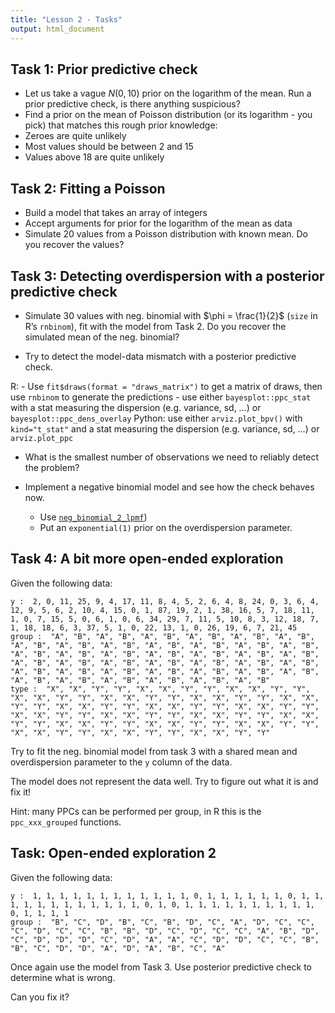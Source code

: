 ```yaml
---
title: "Lesson 2 - Tasks"
output: html_document
---
```



## Task 1: Prior predictive check

- Let us take a vague $N(0, 10)$ prior on the logarithm of the mean. Run a prior predictive check, is there anything suspicious?
- Find a prior on the mean of Poisson distribution (or its logarithm - you pick) that matches this rough prior
knowledge: 
 - Zeroes are quite unlikely
 - Most values should be between 2 and 15
 - Values above 18 are quite unlikely 
 


## Task 2: Fitting a Poisson

- Build a model that takes an array of integers
- Accept arguments for prior for the logarithm of the mean as data
- Simulate 20 values from a Poisson distribution with known mean. Do you recover the values?

## Task 3: Detecting overdispersion with a posterior predictive check

- Simulate 30 values with neg. binomial with $\phi = \frac{1}{2}$ (`size` in R's `rnbinom`), fit with the model from Task 2. Do you recover the simulated mean of the neg. binomial?

- Try to detect the model-data mismatch with a posterior predictive check.
  

R:
  - Use `fit$draws(format = "draws_matrix")` to get a matrix of draws, then use `rnbinom` to generate the predictions
  - use either `bayesplot::ppc_stat` with a stat measuring the dispersion (e.g. variance, sd, ...) or `bayesplot::ppc_dens_overlay`
Python: use either  `arviz.plot_bpv()` with `kind="t_stat"`  and a stat measuring the dispersion (e.g. variance, sd, ...) or `arviz.plot_ppc`

- What is the smallest number of observations we need to reliably detect the problem?

- Implement a negative binomial model and see how the check behaves now. 
  - Use [`neg_binomial_2_lpmf`](https://mc-stan.org/docs/functions-reference/unbounded_discrete_distributions.html#nbalt))
  - Put an `exponential(1)` prior on the overdispersion parameter.

## Task 4: A bit more open-ended exploration

Given the following data:

```
y :  2, 0, 11, 25, 9, 4, 17, 11, 8, 4, 5, 2, 6, 4, 8, 24, 0, 3, 6, 4, 12, 9, 5, 6, 2, 10, 4, 15, 0, 1, 87, 19, 2, 1, 38, 16, 5, 7, 18, 11, 1, 0, 7, 15, 5, 0, 6, 1, 0, 6, 34, 29, 7, 11, 5, 10, 8, 3, 12, 18, 7, 1, 18, 18, 6, 3, 37, 5, 1, 0, 22, 13, 1, 0, 26, 19, 6, 7, 21, 45 
group :  "A", "B", "A", "B", "A", "B", "A", "B", "A", "B", "A", "B", "A", "B", "A", "B", "A", "B", "A", "B", "A", "B", "A", "B", "A", "B", "A", "B", "A", "B", "A", "B", "A", "B", "A", "B", "A", "B", "A", "B", "A", "B", "A", "B", "A", "B", "A", "B", "A", "B", "A", "B", "A", "B", "A", "B", "A", "B", "A", "B", "A", "B", "A", "B", "A", "B", "A", "B", "A", "B", "A", "B", "A", "B", "A", "B", "A", "B", "A", "B" 
type :  "X", "X", "Y", "Y", "X", "X", "Y", "Y", "X", "X", "Y", "Y", "X", "X", "Y", "Y", "X", "X", "Y", "Y", "X", "X", "Y", "Y", "X", "X", "Y", "Y", "X", "X", "Y", "Y", "X", "X", "Y", "Y", "X", "X", "Y", "Y", "X", "X", "Y", "Y", "X", "X", "Y", "Y", "X", "X", "Y", "Y", "X", "X", "Y", "Y", "X", "X", "Y", "Y", "X", "X", "Y", "Y", "X", "X", "Y", "Y", "X", "X", "Y", "Y", "X", "X", "Y", "Y", "X", "X", "Y", "Y" 
```

Try to fit the neg. binomial model from task 3 with a shared mean and overdispersion parameter to the `y` column of the data.

The model does not represent the data well. Try to figure out what it is and fix it!

Hint: many PPCs can be performed per group, in R this is the `ppc_xxx_grouped` functions.


## Task: Open-ended exploration 2

Given the following data:

```
y :  1, 1, 1, 1, 1, 1, 1, 1, 1, 1, 1, 1, 0, 1, 1, 1, 1, 1, 1, 0, 1, 1, 1, 1, 1, 1, 1, 1, 1, 1, 1, 1, 0, 1, 0, 1, 1, 1, 1, 1, 1, 1, 1, 1, 1, 0, 1, 1, 1, 1 
group :  "B", "C", "D", "B", "C", "B", "D", "C", "A", "D", "C", "C", "C", "D", "C", "C", "B", "B", "D", "C", "D", "C", "C", "A", "B", "D", "C", "D", "D", "D", "C", "D", "A", "A", "C", "D", "D", "C", "C", "B", "B", "C", "D", "D", "A", "D", "A", "B", "C", "A" 
```

Once again use the model from Task 3. Use posterior predictive check to determine what is wrong. 

Can you fix it?

